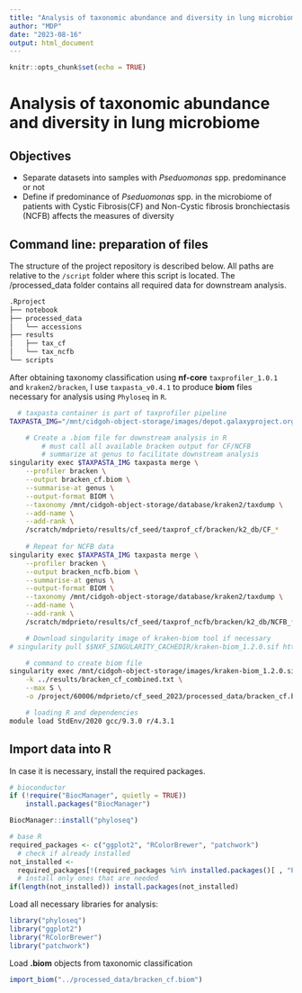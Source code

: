 ```yaml
---
title: "Analysis of taxonomic abundance and diversity in lung microbiome"
author: "MDP"
date: "2023-08-16"
output: html_document
---
```


```r
knitr::opts_chunk$set(echo = TRUE)
```

# Analysis of taxonomic abundance and diversity in lung microbiome

## Objectives

-   Separate datasets into samples with *Pseduomonas* spp. predominance or not
-   Define if predominance of *Pseduomonas* spp. in the microbiome of patients with Cystic Fibrosis(CF) and Non-Cystic fibrosis bronchiectasis (NCFB) affects the measures of diversity

## Command line: preparation of files

The structure of the project repository is described below. All paths are relative to the `/script` folder where this script is located. The /processed_data folder contains all required data for downstream analysis.

```bash
.Rproject
├── notebook
├── processed_data
│   └── accessions
├── results
│   ├── tax_cf
│   └── tax_ncfb
└── scripts
```

After obtaining taxonomy classification using **nf-core** `taxprofiler_1.0.1` and `kraken2/bracken`, I use `taxpasta_v0.4.1` to produce **biom** files necessary for analysis using `Phyloseq` in `R`.

```bash
  # taxpasta container is part of taxprofiler pipeline
TAXPASTA_IMG="/mnt/cidgoh-object-storage/images/depot.galaxyproject.org-singularity-taxpasta-0.4.1--pyhdfd78af_0.img"

    # Create a .biom file for downstream analysis in R
        # must call all available bracken output for CF/NCFB
        # summarize at genus to facilitate downstream analysis
singularity exec $TAXPASTA_IMG taxpasta merge \
    --profiler bracken \
    --output bracken_cf.biom \
    --summarise-at genus \
    --output-format BIOM \
    --taxonomy /mnt/cidgoh-object-storage/database/kraken2/taxdump \
    --add-name \
    --add-rank \
    /scratch/mdprieto/results/cf_seed/taxprof_cf/bracken/k2_db/CF_*
    
    # Repeat for NCFB data
singularity exec $TAXPASTA_IMG taxpasta merge \
    --profiler bracken \
    --output bracken_ncfb.biom \
    --summarise-at genus \
    --output-format BIOM \
    --taxonomy /mnt/cidgoh-object-storage/database/kraken2/taxdump \
    --add-name \
    --add-rank \
    /scratch/mdprieto/results/cf_seed/taxprof_ncfb/bracken/k2_db/NCFB_*
```

```bash
    # Download singularity image of kraken-biom tool if necessary 
# singularity pull $$NXF_SINGULARITY_CACHEDIR/kraken-biom_1.2.0.sif https://depot.galaxyproject.org/singularity/kraken-biom%3A1.2.0--pyh5e36f6f_0

    # command to create biom file
singularity exec /mnt/cidgoh-object-storage/images/kraken-biom_1.2.0.sif kraken-biom \
    -k ../results/bracken_cf_combined.txt \
    --max S \
    -o /project/60006/mdprieto/cf_seed_2023/processed_data/bracken_cf.biom

    # loading R and dependencies
module load StdEnv/2020 gcc/9.3.0 r/4.3.1
```

## Import data into R

In case it is necessary, install the required packages.

```r
# bioconductor
if (!require("BiocManager", quietly = TRUE))
    install.packages("BiocManager")

BiocManager::install("phyloseq")

# base R
required_packages <- c("ggplot2", "RColorBrewer", "patchwork")
  # check if already installed
not_installed <- 
  required_packages[!(required_packages %in% installed.packages()[ , "Package"])]    
  # install only ones that are needed
if(length(not_installed)) install.packages(not_installed)    
```

Load all necessary libraries for analysis:

```r
library("phyloseq")
library("ggplot2")
library("RColorBrewer")
library("patchwork")
```

Load **.biom** objects from taxonomic classification

```r
import_biom("../processed_data/bracken_cf.biom")
```
